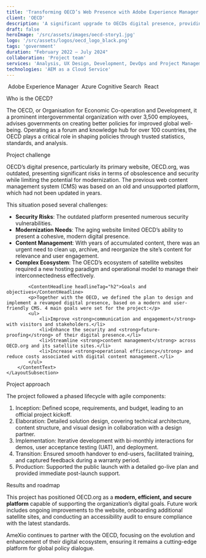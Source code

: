 ```yaml
---
title: 'Transforming OECD’s Web Presence with Adobe Experience Manager'
client: 'OECD'
description: 'A significant upgrade to OECDs digital presence, providing a seamless user experience and robust content management workflows. The new platform is dynamic, responsive, and accessible to a global audience.'
draft: false
heroImage: '/src/assets/images/oecd-story1.jpg'
logo: '/src/assets/logos/oecd_logo_black.png'
tags: 'government'
duration: "February 2022 – July 2024"
collaboration: 'Project team'
services: 'Analysis, UX Design, Development, DevOps and Project Management'
technologies: 'AEM as a Cloud Service'
---
```


<HeroHeader 
    headline={frontmatter.title}
    client={frontmatter.client}
    text={frontmatter.description}
    backgroundImage={frontmatter.heroImage} >
</HeroHeader>

<ProjectMetadata
    duration={frontmatter.duration}
    collaboration={frontmatter.collaboration}
    services={frontmatter.services}
    technologies={frontmatter.technologies}>
    <TechnologyIcon>
        <Image src={aem_square} alt="" />
        Adobe Experience Manager
    </TechnologyIcon>
    <TechnologyIcon>
        <Image src={azure_search_square} alt="" />
        Azure Cognitive Search
    </TechnologyIcon>
    <TechnologyIcon>
        <Image src={react_square} alt="" />
        React
    </TechnologyIcon>
</ProjectMetadata>

<LayoutSection>
    <LayoutSubsection>
        <ContentHeadline headlineTag="h2">Who is the OECD?</ContentHeadline>
        <ContentText>
            <p>The OECD, or Organisation for Economic Co-operation and Development, it a prominent intergovernmental organization with over 3,500 employees, advises governments on creating better policies for improved global well-being. Operating as a forum and knowledge hub for over 100 countries, the OECD plays a critical role in shaping policies through trusted statistics, standards, and analysis.</p>
        </ContentText>
        <ContentHeadline headlineTag="h2">Project challenge</ContentHeadline>
        <ContentText>
            <p>OECD’s digital presence, particularly its primary website, OECD.org, was outdated, presenting significant risks in terms of obsolescence and security while limiting the potential for modernization. The previous web content management system (CMS) was based on an old and unsupported platform, which had not been updated in years.</p>
            <p>This situation posed several challenges:</p>
            <ul>
                <li><strong>Security Risks</strong>: The outdated platform presented numerous security vulnerabilities.</li>
                <li><strong>Modernization Needs</strong>: The aging website limited OECD’s ability to present a cohesive, modern digital presence.</li>
                <li><strong>Content Management</strong>: With years of accumulated content, there was an urgent need to clean up, archive, and reorganize the site’s content for relevance and user engagement.</li>
                <li><strong>Complex Ecosystem</strong>: The OECD’s ecosystem of satellite websites required a new hosting paradigm and operational model to manage their interconnectedness effectively.</li>
            </ul>

            <ContentHeadline headlineTag="h2">Goals and objectives</ContentHeadline>
            <p>Together with the OECD, we defined the plan to design and implement a revamped digital presence, based on a modern and user-friendly CMS. 4 main goals were set for the project:</p>
            <ul>
                <li>Improve <strong>communication and engagement</strong> with visitors and stakeholders.</li>
                <li>Enhance the security and <strong>future-proofing</strong> of their digital presence.</li>
                <li>Streamline <strong>content management</strong> across OECD.org and its satellite sites.</li>
                <li>Increase <strong>operational efficiency</strong> and reduce costs associated with digital content management.</li>
            </ul>
        </ContentText>
    </LayoutSubsection>
</LayoutSection>

<TilesContainer 
    headline="Solution"
    description="
    <p>AmeXio proposed a comprehensive solution centered around Adobe Experience Manager as a Cloud Service (AEMaaCS). This platform provided OECD with a robust, agile, and integrated web content management system capable of addressing their immediate needs while also laying the groundwork for future digital products.</p>
    ">
    <SmallTile 
		headline="Improved Accessibility & UX"
		description="Leveraging the latest technologies while adhering to web accessibility standards." >
    </SmallTile>
    <SmallTile 
		headline="Optimized content governance"
		description="Streamlining the content lifecycle, from creation to publication" >
    </SmallTile>
    <SmallTile 
		headline="Robust enterprise integrations"
		description="Enhanced search experience, synchronized taxonomy management and interactive visualisation of economic data." >
    </SmallTile>
</TilesContainer>

<LayoutSection>
    <LayoutSubsection>
        <ContentHeadline headlineTag="h2">Project approach</ContentHeadline>
        <ContentText>
            <p>The project followed a phased lifecycle with agile components:</p>
            <ol>
                <li>Inception: Defined scope, requirements, and budget, leading to an official project kickoff.</li>
                <li>Elaboration: Detailed solution design, covering technical architecture, content structure, and visual design in collaboration with a design partner.</li>
                <li>Implementation: Iterative development with bi-monthly interactions for demos, user acceptance testing (UAT), and deployment.</li>
                <li>Transition: Ensured smooth handover to end-users, facilitated training, and captured feedback during a warranty period.</li>
                <li>Production: Supported the public launch with a detailed go-live plan and provided immediate post-launch support.</li>
            </ol>
        </ContentText>
        <ContentHeadline headlineTag="h2">Results and roadmap</ContentHeadline>
        <ContentText>
            <p>This project has positioned OECD.org as a <strong>modern, efficient, and secure platform</strong> capable of supporting the organization’s digital goals. Future work includes ongoing improvements to the website, onboarding additional satellite sites, and conducting an accessibility audit to ensure compliance with the latest standards.</p>
            <p>AmeXio continues to partner with the OECD, focusing on the evolution and enhancement of their digital ecosystem, ensuring it remains a cutting-edge platform for global policy dialogue.</p>
        </ContentText>
    </LayoutSubsection>
</LayoutSection>
